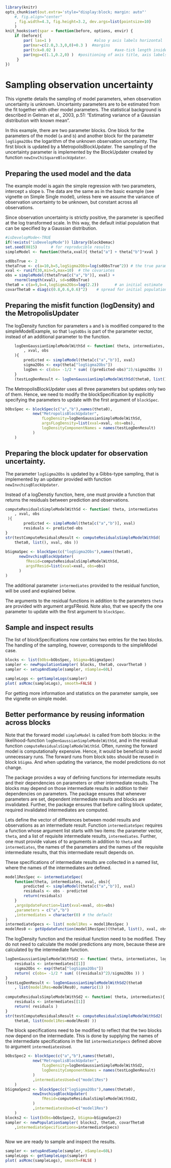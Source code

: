 <!--
%\VignetteEngine{knitr}
%\VignetteIndexEntry{Using a parameter block based on Gibbs sampling instead of Metropolis}
-->

```r
library(knitr)
opts_chunk$set(out.extra='style="display:block; margin: auto"'
    #, fig.align="center"
    , fig.width=4.3, fig.height=3.2, dev.args=list(pointsize=10)
    )
knit_hooks$set(spar = function(before, options, envir) {
    if (before){
        par( las=1 )                   #also y axis labels horizontal
        par(mar=c(2.0,3.3,0,0)+0.3 )  #margins
        par(tck=0.02 )                          #axe-tick length inside plots             
        par(mgp=c(1.1,0.2,0) )  #positioning of axis title, axis labels, axis
     }
})
```

Sampling observation uncertainty
================================

This vignette details the sampling of model parameters, when observation uncertainty is unknown. Uncertainty parameters are to be estimated from the fit together with other model parameters.
The statistical background is described in Gelman et al., 2003, p.51: "Estimating variance of a Gaussian distribution with known mean". 

In this example, there are two parameter blocks. One block for the parameters of the model (`a` and `b`) and another block for the parameter `logSigma2Obs` the logarithm of the unknown observation uncertainty. The first block is updated by a MetropolisBlockUpdater. The sampling of the uncertainty parameter is implemented by the BlockUpdater created by function `newInvChiSquareBlockUpdater`. 

Preparing the used model and the data 
-------------------------------------

The example model is again the simple regression with two parameters, intercept `a` slope `b`. The data are the same as in the basic example (see vignette on Simple Single model), unless here we assume the variance of observation uncertainty to be unknown, but constant across all observations.

Since observation uncertainty is strictly positive, the parameter is specified at the log transformed scale. In this way, the default initial population that can be specified by a Gaussian distribution.

```r
#isDevelopMode<-TRUE
if(!exists("isDevelopMode")) library(blockDemac)
set.seed(0815)      # for reproducible results
simpleModel <- function(theta,xval){ theta["a"] + theta["b"]*xval }

sdObsTrue <- 2
thetaTrue <- c(a=10,b=5,logSigma2Obs=log(sdObsTrue^2)) # the true parameter vector
xval <- runif(30,min=5,max=10)  # the covariates
obs = simpleModel(thetaTrue[c("a","b")], xval) + 
    rnorm(length(xval), sd=sdObsTrue)
theta0 = c(a=9,b=4,logSigma2Obs=log(2.2))       # an initial estimate
covarTheta0 = diag(c(0.8,0.6,0.6)^2)    # spread for initial population 
```



Preparing the misfit function (logDensity) and the MetropolisUpdater
--------------------------------------------------------------------
The logDensity function for parameters `a` and `b` is modified compared to the simpleModelExample, so that `logSdObs` is part of the
parameter vector, instead of an additional parameter to the function.
```r
    logDenGaussianSimpleModelWithSd <- function( theta, intermediates, logDensityComponents
        , xval, obs
    ){
        predicted <- simpleModel(theta[c("a","b")], xval)
        sigma2Obs <- exp(theta["logSigma2Obs"])
        logDen <- c(obs= -1/2 * sum( ((predicted-obs)^2)/sigma2Obs ))
    }
    (testLogDenResult <- logDenGaussianSimpleModelWithSd(theta0, list(), numeric(1), xval, obs ))
```

The MetropolisBlockUpdater uses all three parameters but updates only two of them.
Hence, we need to modify the blockSpecification by explicitly specifying the parameters to update with the first argument of `blockSpec`.
```r
bObsSpec <- blockSpec(c("a","b"),names(theta0),    
            new("MetropolisBlockUpdater",
                fLogDensity=logDenGaussianSimpleModelWithSd,
                argsFLogDensity=list(xval=xval, obs=obs),
                logDensityComponentNames = names(testLogDenResult)
            )
    )
```


Preparing the block updater for observation uncertainty.
--------------------------------------------------------

The parameter `logSigma2Obs` is updated by a Gibbs-type sampling, that is implemented by 
an updater provided with function `newInvchisqBlockUpdater`.

Instead of a logDenstiy function, here, one must provide a function that returns the residuals between prediction and observations.
```r
computeResidualsSimpleModelWithSd <- function( theta, intermediates
    , xval, obs
 ){
        predicted <- simpleModel(theta[c("a","b")], xval)
        residuals <- predicted-obs
}
str(testComputeResidualsResult <- computeResidualsSimpleModelWithSd(
    theta0, list(), xval, obs ))
    
bSigmaSpec <- blockSpec(c("logSigma2Obs"),names(theta0),   
      newInvchisqBlockUpdater(
         fResid=computeResidualsSimpleModelWithSd,
         argsFResid=list(xval=xval, obs=obs)
      )
)
```
The additional parameter `intermediates` provided to the residual function, will be used and explained below.

The arguments to the residual functions in addition to the parameters `theta` are provided with argument argsFResid. Note also, that we specify the one parameter to update with the first argument to `blockSpec`.
 

Sample and inspect results
--------------------------

The list of blockSpecifications now contains two entries for the two blocks.
The handling of the sampling, however, corresponds to the simpleModel case.  

```r
blocks <- list(bObs=bObsSpec, bSigma=bSigmaSpec)
sampler <- newPopulationSampler( blocks, theta0, covarTheta0 )
sampler <- setupAndSample(sampler, nSample=60L)

sampleLogs <- getSampleLogs(sampler)
plot( asMcmc(sampleLogs), smooth=FALSE )
```

For getting more information and statistics on the parameter sample, see the vignette on simple model.   

Better performance by reusing information across blocks
-------------------------------------------------------

Note that the forward model `simpleModel` is called from both blocks: in the likelihood-function `logDenGaussianSimpleModelWithSd`, and in the residual function `computeResidualsSimpleModelWithSd`. Often, running the forward model is computationally expensive. 
Hence, it would be beneficial to avoid unnecessary runs. The forward runs from block `bObs` should be reused in block `bSigma`. And when updating the variance, the model predictions do not change.

The package provides a way of defining functions for intermediate results and their dependencies on parameters or other intermediate results. The blocks may depend on those intermediate results in addition to their dependencies on parameters. The package ensures that whenever parameters are set, dependent intermediate results and blocks are invalidated. Further, the package ensures that before calling block updater, required invalidated intermediates are computed. 

Lets define the vector of differences between model results and observations as an intermediate result. Function `intermediateSpec` requires a function whose argument list starts with two items: the parameter vector, `theta`, and a list of requisite intermediate results, `intermediates`.  Further, one must provide values of to arguments in addition to `theta` and `intermediates`, the names of the parameters and the names of the requisite intermediate results, that this intermediate result depends on.

These specifications of intermediate results are collected in a named list, where the names of the intermediates are defined. 

```r
model1ResSpec <- intermediateSpec(
    function(theta, intermediates, xval, obs){
        predicted <- simpleModel(theta[c("a","b")], xval)
        residuals <- obs - predicted
        return(residuals)
    }
    ,argsUpdateFunction=list(xval=xval, obs=obs)
    ,parameters = c("a","b")
    ,intermediates = character(0) # the default
)
intermediateSpecs <- list( model1Res = model1ResSpec )
modelRes0 <- getUpdateFunction(model1ResSpec)(theta0, list(), xval, obs) 
```

The logDensity function and the residual function need to be modified. They do not need to calculate the model predictions any more, because these are calculated by the intermediate function.
```r
logDenGaussianSimpleModelWithSd2 <- function( theta, intermediates, logDensityComponents ){
    residuals <- intermediates[[1]]
    sigma2Obs <- exp(theta["logSigma2Obs"])
    return( c(obs= -1/2 * sum( ((residuals)^2)/sigma2Obs )) )
}
(testLogDenResult <- logDenGaussianSimpleModelWithSd2(theta0
    , list(model1Res=modelRes0), numeric(1) ))
    
computeResidualsSimpleModelWithSd2 <- function( theta, intermediates){
    residuals <- intermediates[[1]]
    return( residuals )
}
str(testComputeResidualsResult <- computeResidualsSimpleModelWithSd2(
    theta0, list(model1Res=modelRes0) ))
```

The block specifications need to be modified to reflect that the two blocks now depend on the intermediate. This is done by supplying the names of the intermediate specifications in the list
`intermediateSpecs` defined above to argument `intermediatesUsed`.
 
```r
bObsSpec2 <- blockSpec(c("a","b"),names(theta0),    
            new("MetropolisBlockUpdater",
                fLogDensity=logDenGaussianSimpleModelWithSd2,
                logDensityComponentNames = names(testLogDenResult)
            )
            ,intermediatesUsed=c("model1Res")
    )
bSigmaSpec2 <- blockSpec(c("logSigma2Obs"),names(theta0),   
            newInvchisqBlockUpdater(
                fResid=computeResidualsSimpleModelWithSd2,
            )
            ,intermediatesUsed=c("model1Res")
    )
blocks2 <- list(bObs=bObsSpec2, bSigma=bSigmaSpec2)
sampler <- newPopulationSampler( blocks2, theta0, covarTheta0
    ,intermediateSpecifications=intermediateSpecs)
    
```

Now we are ready to sample and inspect the results.
```r
sampler <- setupAndSample(sampler, nSample=60L)
sampleLogs <- getSampleLogs(sampler)
plot( asMcmc(sampleLogs), smooth=FALSE )
```

